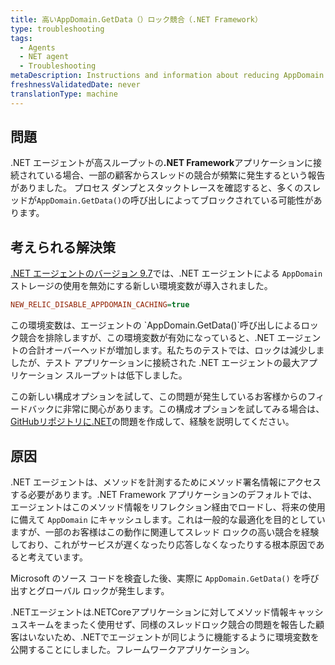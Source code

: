 ```yaml
---
title: 高いAppDomain.GetData（）ロック競合（.NET Framework）
type: troubleshooting
tags:
  - Agents
  - NET agent
  - Troubleshooting
metaDescription: Instructions and information about reducing AppDomain.GetData() lock contention for impacted .NET Framework applications
freshnessValidatedDate: never
translationType: machine
---
```


## 問題

.NET エージェントが高スループットの<DNT>**.NET Framework**</DNT>アプリケーションに接続されている場合、一部の顧客からスレッドの競合が頻繁に発生するという報告がありました。 プロセス ダンプとスタックトレースを確認すると、多くのスレッドが`AppDomain.GetData()`の呼び出しによってブロックされている可能性があります。

## 考えられる解決策

[.NET エージェントのバージョン 9.7](/docs/release-notes/agent-release-notes/net-release-notes)では、.NET エージェントによる `AppDomain` ストレージの使用を無効にする新しい環境変数が導入されました。

```ini
NEW_RELIC_DISABLE_APPDOMAIN_CACHING=true
```

<Callout variant="caution">
  この環境変数は、エージェントの `AppDomain.GetData()`呼び出しによるロック競合を排除しますが、この環境変数が有効になっていると、.NET エージェントの合計オーバーヘッドが増加します。私たちのテストでは、ロックは減少しましたが、テスト アプリケーションに接続された .NET エージェントの最大アプリケーション スループットは低下しました。
</Callout>

この新しい構成オプションを試して、この問題が発生しているお客様からのフィードバックに非常に関心があります。この構成オプションを試してみる場合は、 [GitHubリポジトリに.NET](https://github.com/newrelic/newrelic-dotnet-agent)の問題を作成して、経験を説明してください。

## 原因

.NET エージェントは、メソッドを計測するためにメソッド署名情報にアクセスする必要があります。.NET Framework アプリケーションのデフォルトでは、エージェントはこのメソッド情報をリフレクション経由でロードし、将来の使用に備えて `AppDomain` にキャッシュします。これは一般的な最適化を目的としていますが、一部のお客様はこの動作に関連してスレッド ロックの高い競合を経験しており、これがサービスが遅くなったり応答しなくなったりする根本原因であると考えています。

Microsoft のソース コードを検査した後、実際に `AppDomain.GetData()` を呼び出すとグローバル ロックが発生します。

.NETエージェントは.NETCoreアプリケーションに対してメソッド情報キャッシュスキームをまったく使用せず、同様のスレッドロック競合の問題を報告した顧客はいないため、.NETでエージェントが同じように機能するように環境変数を公開することにしました。フレームワークアプリケーション。
